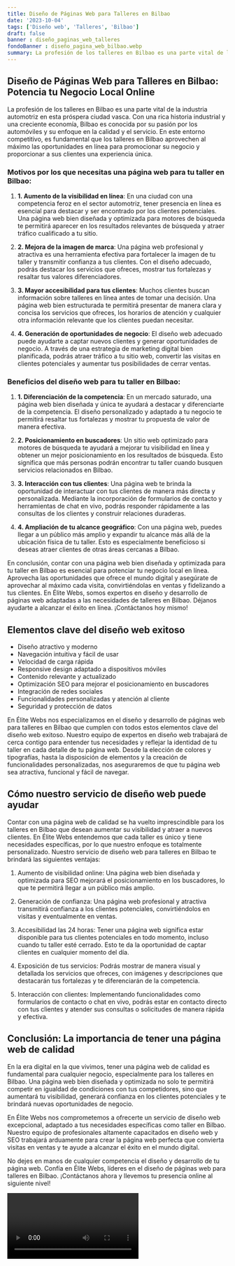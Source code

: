 ```yaml
---
title: Diseño de Páginas Web para Talleres en Bilbao
date: '2023-10-04'
tags: ['Diseño web', 'Talleres', 'Bilbao']
draft: false
banner : diseño_paginas_web_talleres
fondoBanner : diseño_pagina_web_bilbao.webp
summary: La profesión de los talleres en Bilbao es una parte vital de la industria automotriz en esta próspera ciudad vasca. Con una rica historia industrial y una creciente economía, Bilbao es conocida por su pasión por los automóviles y su enfoque en la calidad y el servicio. En este entorno competitivo, es fundamental que los talleres en Bilbao aprovechen al máximo las oportunidades en línea para promocionar su negocio y proporcionar a sus clientes una experiencia única.
---
```


## Diseño de Páginas Web para Talleres en Bilbao: Potencia tu Negocio Local Online

La profesión de los talleres en Bilbao es una parte vital de la industria automotriz en esta próspera ciudad vasca. Con una rica historia industrial y una creciente economía, Bilbao es conocida por su pasión por los automóviles y su enfoque en la calidad y el servicio. En este entorno competitivo, es fundamental que los talleres en Bilbao aprovechen al máximo las oportunidades en línea para promocionar su negocio y proporcionar a sus clientes una experiencia única.

### Motivos por los que necesitas una página web para tu taller en Bilbao:

1. **1. Aumento de la visibilidad en línea**: En una ciudad con una competencia feroz en el sector automotriz, tener presencia en línea es esencial para destacar y ser encontrado por los clientes potenciales. Una página web bien diseñada y optimizada para motores de búsqueda te permitirá aparecer en los resultados relevantes de búsqueda y atraer tráfico cualificado a tu sitio.

2. **2. Mejora de la imagen de marca**: Una página web profesional y atractiva es una herramienta efectiva para fortalecer la imagen de tu taller y transmitir confianza a tus clientes. Con el diseño adecuado, podrás destacar los servicios que ofreces, mostrar tus fortalezas y resaltar tus valores diferenciadores.

3. **3. Mayor accesibilidad para tus clientes**: Muchos clientes buscan información sobre talleres en línea antes de tomar una decisión. Una página web bien estructurada te permitirá presentar de manera clara y concisa los servicios que ofreces, los horarios de atención y cualquier otra información relevante que los clientes puedan necesitar.

4. **4. Generación de oportunidades de negocio**: El diseño web adecuado puede ayudarte a captar nuevos clientes y generar oportunidades de negocio. A través de una estrategia de marketing digital bien planificada, podrás atraer tráfico a tu sitio web, convertir las visitas en clientes potenciales y aumentar tus posibilidades de cerrar ventas.

### Beneficios del diseño web para tu taller en Bilbao:

1. **1. Diferenciación de la competencia**: En un mercado saturado, una página web bien diseñada y única te ayudará a destacar y diferenciarte de la competencia. El diseño personalizado y adaptado a tu negocio te permitirá resaltar tus fortalezas y mostrar tu propuesta de valor de manera efectiva.

2. **2. Posicionamiento en buscadores**: Un sitio web optimizado para motores de búsqueda te ayudará a mejorar tu visibilidad en línea y obtener un mejor posicionamiento en los resultados de búsqueda. Esto significa que más personas podrán encontrar tu taller cuando busquen servicios relacionados en Bilbao.

3. **3. Interacción con tus clientes**: Una página web te brinda la oportunidad de interactuar con tus clientes de manera más directa y personalizada. Mediante la incorporación de formularios de contacto y herramientas de chat en vivo, podrás responder rápidamente a las consultas de los clientes y construir relaciones duraderas.

4. **4. Ampliación de tu alcance geográfico**: Con una página web, puedes llegar a un público más amplio y expandir tu alcance más allá de la ubicación física de tu taller. Esto es especialmente beneficioso si deseas atraer clientes de otras áreas cercanas a Bilbao.

En conclusión, contar con una página web bien diseñada y optimizada para tu taller en Bilbao es esencial para potenciar tu negocio local en línea. Aprovecha las oportunidades que ofrece el mundo digital y asegúrate de aprovechar al máximo cada visita, convirtiéndolas en ventas y fidelizando a tus clientes. En Élite Webs, somos expertos en diseño y desarrollo de páginas web adaptadas a las necesidades de talleres en Bilbao. Déjanos ayudarte a alcanzar el éxito en línea. ¡Contáctanos hoy mismo!

<GifSeo />

<Cta />

## Elementos clave del diseño web exitoso

- Diseño atractivo y moderno
- Navegación intuitiva y fácil de usar
- Velocidad de carga rápida
- Responsive design adaptado a dispositivos móviles
- Contenido relevante y actualizado
- Optimización SEO para mejorar el posicionamiento en buscadores
- Integración de redes sociales
- Funcionalidades personalizadas y atención al cliente
- Seguridad y protección de datos

En Élite Webs nos especializamos en el diseño y desarrollo de páginas web para talleres en Bilbao que cumplen con todos estos elementos clave del diseño web exitoso. Nuestro equipo de expertos en diseño web trabajará de cerca contigo para entender tus necesidades y reflejar la identidad de tu taller en cada detalle de tu página web. Desde la elección de colores y tipografías, hasta la disposición de elementos y la creación de funcionalidades personalizadas, nos aseguraremos de que tu página web sea atractiva, funcional y fácil de navegar.

## Cómo nuestro servicio de diseño web puede ayudar

Contar con una página web de calidad se ha vuelto imprescindible para los talleres en Bilbao que desean aumentar su visibilidad y atraer a nuevos clientes. En Élite Webs entendemos que cada taller es único y tiene necesidades específicas, por lo que nuestro enfoque es totalmente personalizado. Nuestro servicio de diseño web para talleres en Bilbao te brindará las siguientes ventajas:

1. Aumento de visibilidad online: Una página web bien diseñada y optimizada para SEO mejorará el posicionamiento en los buscadores, lo que te permitirá llegar a un público más amplio.

2. Generación de confianza: Una página web profesional y atractiva transmitirá confianza a los clientes potenciales, convirtiéndolos en visitas y eventualmente en ventas.

3. Accesibilidad las 24 horas: Tener una página web significa estar disponible para tus clientes potenciales en todo momento, incluso cuando tu taller esté cerrado. Esto te da la oportunidad de captar clientes en cualquier momento del día.

4. Exposición de tus servicios: Podrás mostrar de manera visual y detallada los servicios que ofreces, con imágenes y descripciones que destacarán tus fortalezas y te diferenciarán de la competencia.

5. Interacción con clientes: Implementando funcionalidades como formularios de contacto o chat en vivo, podrás estar en contacto directo con tus clientes y atender sus consultas o solicitudes de manera rápida y efectiva.

## Conclusión: La importancia de tener una página web de calidad

En la era digital en la que vivimos, tener una página web de calidad es fundamental para cualquier negocio, especialmente para los talleres en Bilbao. Una página web bien diseñada y optimizada no solo te permitirá competir en igualdad de condiciones con tus competidores, sino que aumentará tu visibilidad, generará confianza en los clientes potenciales y te brindará nuevas oportunidades de negocio.

En Élite Webs nos comprometemos a ofrecerte un servicio de diseño web excepcional, adaptado a tus necesidades específicas como taller en Bilbao. Nuestro equipo de profesionales altamente capacitados en diseño web y SEO trabajará arduamente para crear la página web perfecta que convierta visitas en ventas y te ayude a alcanzar el éxito en el mundo digital.

No dejes en manos de cualquier competencia el diseño y desarrollo de tu página web. Confía en Élite Webs, líderes en el diseño de páginas web para talleres en Bilbao. ¡Contáctanos ahora y llevemos tu presencia online al siguiente nivel!

<Video />

<CtaBot job='Talleres' city='Bilbao'/>

<Gmaps query='Bilbao+españa+maps' />
